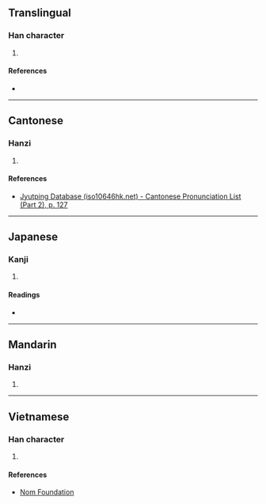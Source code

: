 {{character info/new}}
==Translingual==

===Han character===
{{Han char|rn=75|rad=木|as=06|sn=10|four=|canj=DLWP|ids=⿰[[木]][[曳]]}}

# {{defn|Han|sort=木06}}

====References====
* {{Han ref|kx=0523.060|dkj=14719|dj=0911.050|hdz=21198.060|uh=6827|ud=26663}}

----

==Cantonese==

===Hanzi===
{{yue-hanzi|jyut=[[jai6]]|y=yai6}}

# {{defn|lang=yue|sort=木06}}

====References====
* [http://www.iso10646hk.net/jp/document/download.jsp Jyutping Database (iso10646hk.net) - Cantonese Pronunciation List (Part 2), p. 127]

----

==Japanese==

===Kanji===
{{ja-kanji|grade=|rs=木06}}

# {{defn|lang=ja|sort=木06}}

====Readings====
* {{ja-readings|on=[[えい]] (ei), [[せつ]] (setsu), [[せち]] (sechi)|kun=[[かい]] (kai)}}

----

==Mandarin==

===Hanzi===
{{cmn-hanzi|pin=[[yì]] ([[yi4]])|wg=i<sup>4</sup>}}

# {{defn|lang=cmn|sort=木06}}

----

==Vietnamese==

===Han character===
{{vi-readings|rs=木06|hanviet=dại}}

# {{defn|lang=vi|sort=木06}}

====References====
* [http://nomfoundation.org/common/nom_details.php?codepoint=6827 Nom Foundation]